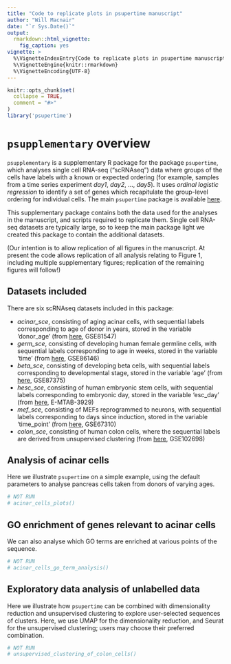 ```yaml
---
title: "Code to replicate plots in psupertime manuscript"
author: "Will Macnair"
date: "`r Sys.Date()`"
output:
  rmarkdown::html_vignette:
    fig_caption: yes
vignette: >
  %\VignetteIndexEntry{Code to replicate plots in psupertime manuscript}
  %\VignetteEngine{knitr::rmarkdown}
  %\VignetteEncoding{UTF-8}
---
```


```r
knitr::opts_chunk$set(
  collapse = TRUE,
  comment = "#>"
)
library('psupertime')
```

# `psupplementary` overview

`psupplementary` is a supplementary R package for the package `psupertime`, which analyses single cell RNA-seq ("scRNAseq") data where groups of the cells have labels with a known or expected ordering (for example, samples from a time series experiment *day1*, *day2*, ..., *day5*). It uses *ordinal logistic regression* to identify a set of genes which recapitulate the group-level ordering for individual cells. The main `psupertime` package is available [here](github.com/wmacnair/psupertime).

This supplementary package contains both the data used for the analyses in the manuscript, and scripts required to replicate them. Single cell RNA-seq datasets are typically large, so to keep the main package light we created this package to contain the additional datasets.

(Our intention is to allow replication of all figures in the manuscript. At present the code allows replication of all analysis relating to Figure 1, including multiple supplementary figures; replication of the remaining figures will follow!)

## Datasets included

There are six scRNAseq datasets included in this package:

- *acinar_sce*, consisting of aging acinar cells, with sequential labels corresponding to age of donor in years, stored in the variable 'donor_age' (from [here](https://www.sciencedirect.com/science/article/pii/S009286741731053X), GSE81547)
- *germ_sce*, consisting of developing human female germline cells, with sequential labels corresponding to age in weeks, stored in the variable 'time' (from [here](https://www.cell.com/cell-stem-cell/fulltext/S1934-5909(17)30078-4), GSE86146)
- *beta_sce*, consisting of developing beta cells, with sequential labels corresponding to developmental stage, stored in the variable 'age' (from [here](https://www.cell.com/cell-metabolism/fulltext/S1550-4131(17)30208-5), GSE87375)
- *hesc_sce*, consisting of human embryonic stem cells, with sequential labels corresponding to embryonic day, stored in the variable 'esc_day' (from [here](https://www.ebi.ac.uk/arrayexpress/experiments/E-MTAB-3929/), E-MTAB-3929)
- *mef_sce*, consisting of MEFs reprogrammed to neurons, with sequential labels corresponding to days since induction, stored in the variable 'time_point' (from [here](https://www.nature.com/articles/nature18323), GSE67310)
- *colon_sce*, consisting of human colon cells, where the sequential labels are derived from unsupervised clustering (from [here](https://www.cell.com/cell-systems/fulltext/S2405-4712(17)30449-0), GSE102698)

## Analysis of acinar cells

Here we illustrate `psupertime` on a simple example, using the default parameters to analyse pancreas cells taken from donors of varying ages.

```r
# NOT RUN
# acinar_cells_plots()
```

## GO enrichment of genes relevant to acinar cells

We can also analyse which GO terms are enriched at various points of the sequence.

```r
# NOT RUN
# acinar_cells_go_term_analysis()
```

## Exploratory data analysis of unlabelled data

Here we illustrate how `psupertime` can be combined with dimensionality reduction and unsupervised clustering to explore user-selected sequences of clusters. Here, we use UMAP for the dimensionality reduction, and Seurat for the unsupervised clustering; users may choose their preferred combination.

```r
# NOT RUN
# unsupervised_clustering_of_colon_cells()
```
